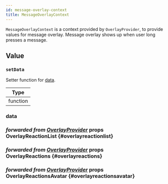 ```yaml
---
id: message-overlay-context
title: MessageOverlayContext
---
```




`MessageOverlayContext` is a context provided by `OverlayProvider`, to provide values for message overlay. Message overlay shows up when user long presses a message.

## Value

<!-- ### MessageActions -->

<!-- ### reset -->

### `setData`

Setter function for [data](#data).

| Type     |
| -------- |
| function |

### data

<MessageOverlayContextData />

### <div class="label description">_forwarded from [OverlayProvider](../core-components/overlay_provider.mdx#overlayreactionlist)_ props</div> OverlayReactionList {#overlayreactionlist}

<OverlayReactionList />

### <div class="label description">_forwarded from [OverlayProvider](../core-components/overlay_provider.mdx#overlayreactions)_ props</div> OverlayReactions {#overlayreactions}

<OverlayReactions />

### <div class="label description">_forwarded from [OverlayProvider](../core-components/overlay_provider.mdx#overlayreactionsavatar)_ props</div> OverlayReactionsAvatar {#overlayreactionsavatar}

<OverlayReactionsAvatar />
